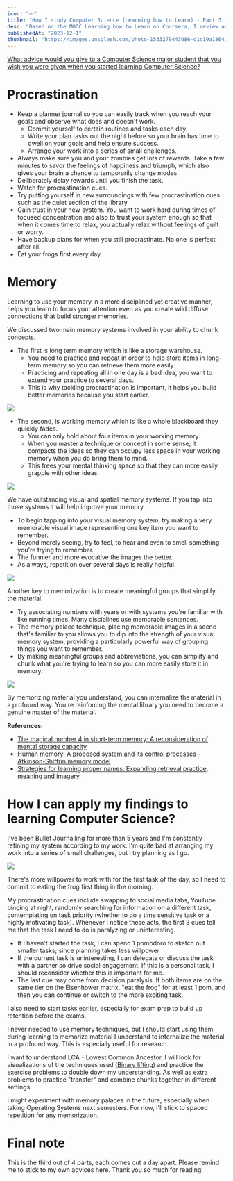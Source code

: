```yaml
---
icon: "💤"
title: "How I study Computer Science (Learning how to Learn) - Part 3 (Procrastination & Memory)"
desc: "Based on the MOOC Learning how to Learn on Coursera, I review and explore how procrastination and memory are interconnected."
publishedAt: "2023-12-1"
thumbnail: "https://images.unsplash.com/photo-1533279443086-d1c19a186416"
---
```

[What advice would you give to a Computer Science major student that you wish you were given when you started learning Computer Science?](https://www.quora.com/What-advice-would-you-give-to-a-Computer-Science-major-student-that-you-wish-you-were-given-when-you-started-learning-Computer-Science/answer/Nikhil-Garg?ch=10&oid=1292239&share=b26792fb&srid=htUgsc&target_type=answer)

# Procrastination
* Keep a planner journal so you can easily track when you reach your goals and observe what does and doesn't work. 
    * Commit yourself to certain routines and tasks each day. 
    * Write your plan tasks out the night before so your brain has time to dwell on your goals and help ensure success. 
    * Arrange your work into a series of small challenges. 
* Always make sure you and your zombies get lots of rewards. Take a few minutes to savor the feelings of happiness and triumph, which also gives your brain a chance to temporarily change modes. 
* Deliberately delay rewards until you finish the task. 
* Watch for procrastination cues. 
* Try putting yourself in new surroundings with few procrastination cues such as the quiet section of the library. 
* Gain trust in your new system. You want to work hard during times of focused concentration and also to trust your system enough so that when it comes time to relax, you actually relax without feelings of guilt or worry. 
* Have backup plans for when you still procrastinate. No one is perfect after all. 
* Eat your frogs first every day.

# Memory
Learning to use your memory in a more disciplined yet creative manner, helps you learn to focus your attention even as you create wild diffuse connections that build stronger memories.

We discussed two main memory systems involved in your ability to chunk concepts. 
* The first is long term memory which is like a storage warehouse. 
    * You need to practice and repeat in order to help store items in long-term memory so you can retrieve them more easily. 
    * Practicing and repeating all in one day is a bad idea, you want to extend your practice to several days. 
    * This is why tackling procrastination is important, it helps you build better memories because you start earlier. 

![](https://imgur.com/NUpLovz.png)

* The second, is working memory which is like a whole blackboard they quickly fades. 
    * You can only hold about four items in your working memory. 
    * When you master a technique or concept in some sense, it compacts the ideas so they can occupy less space in your working memory when you do bring them to mind. 
    * This frees your mental thinking space so that they can more easily grapple with other ideas. 

![](https://images.unsplash.com/photo-1587293852726-70cdb56c2866)

We have outstanding visual and spatial memory systems. If you tap into those systems it will help improve your memory. 
* To begin tapping into your visual memory system, try making a very memorable visual image representing one key item you want to remember. 
* Beyond merely seeing, try to feel, to hear and even to smell something you're trying to remember. 
* The funnier and more evocative the images the better. 
* As always, repetition over several days is really helpful. 

![](https://www.betterup.com/hs-fs/hubfs/image2-2.png?width=1999&name=image2-2.png)

Another key to memorization is to create meaningful groups that simplify the material. 
* Try associating numbers with years or with systems you're familiar with like running times. Many disciplines use memorable sentences. 
* The memory palace technique, placing memorable images in a scene that's familiar to you allows you to dip into the strength of your visual memory system, providing a particularly powerful way of grouping things you want to remember. 
* By making meaningful groups and abbreviations, you can simplify and chunk what you're trying to learn so you can more easily store it in memory. 

![](https://www.wikihow.com/images/thumb/1/1f/Build-a-Memory-Palace-Step-5-Version-7.jpg/v4-460px-Build-a-Memory-Palace-Step-5-Version-7.jpg.webp)

By memorizing material you understand, you can internalize the material in a profound way. You're reinforcing the mental library you need to become a genuine master of the material.

**References:**
* [The magical number 4 in short-term memory: A reconsideration of mental storage capacity](https://www.cambridge.org/core/journals/behavioral-and-brain-sciences/article/magical-number-4-in-shortterm-memory-a-reconsideration-of-mental-storage-capacity/44023F1147D4A1D44BDC0AD226838496)
* [Human memory: A proposed system and its control processes - Atkinson-Shiffrin memory model](https://doi.org/10.1016%2Fs0079-7421%2808%2960422-3)
* [Strategies for learning proper names: Expanding retrieval practice, meaning and imagery](http://dx.doi.org/10.1002/acp.1115)

# How I can apply my findings to learning Computer Science?
I've been Bullet Journalling for more than 5 years and I'm constantly refining my system according to my work. I'm quite bad at arranging my work into a series of small challenges, but I try planning as I go. 

![](https://imgur.com/Vw4tWFY.png)

There's more willpower to work with for the first task of the day, so I need to commit to eating the frog first thing in the morning.

My procrastination cues include swapping to social media tabs, YouTube binging at night, randomly searching for information on a different task, contemplating on task priority (whether to do a time sensitive task or a highly motivating task). Whenever I notice these acts, the first 3 cues tell me that the task I need to do is paralyzing or uninteresting.
* If I haven't started the task, I can spend 1 pomodoro to sketch out smaller tasks; since planning takes less willpower
* If the current task is uninteresting, I can delegate or discuss the task with a partner so drive social engagement. If this is a personal task, I should reconsider whether this is important for me.
* The last cue may come from decision paralysis. If both items are on the same tier on the Eisenhower matrix, "eat the frog" for at least 1 pom, and then you can continue or switch to the more exciting task.

I also need to start tasks earlier, especially for exam prep to build up retention before the exams. 

I never needed to use memory techniques, but I should start using them during learning to memorize material I understand to internalize the material in a profound way. This is especially useful for research.

I want to understand LCA - Lowest Common Ancestor, I will look for visualizations of the techniques used ([Binary lifting](https://vnoi.info/wiki/algo/data-structures/lca-binlift.md)) and practice the exercise problems to double down my understanding. As well as extra problems to practice "transfer" and combine chunks together in different settings.

I might experiment with memory palaces in the future, especially when taking Operating Systems next semesters. For now, I'll stick to spaced repetition for any memorization.

# Final note
This is the third out of 4 parts, each comes out a day apart. Please remind me to stick to my own advices here. Thank you so much for reading!